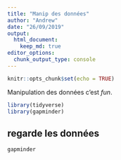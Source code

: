 ```yaml
---
title: "Manip des données"
author: "Andrew"
date: "26/09/2019"
output:
  html_document: 
    keep_md: true
editor_options: 
  chunk_output_type: console
---
```


```r
knitr::opts_chunk$set(echo = TRUE)
```

Manipulation des données c'est _fun_.

```r
library(tidyverse)
library(gapminder)
```

## regarde les données

```r
gapminder
```


